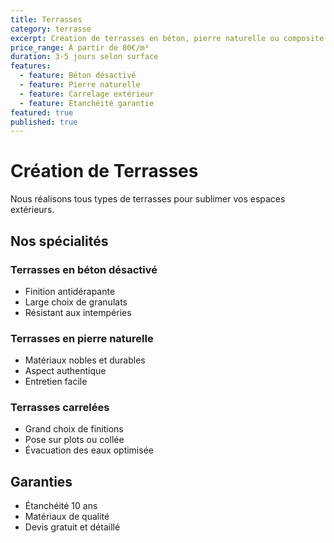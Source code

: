 ```yaml
---
title: Terrasses
category: terrasse
excerpt: Création de terrasses en béton, pierre naturelle ou composite. Étanchéité et finitions soignées pour un résultat durable.
price_range: À partir de 80€/m²
duration: 3-5 jours selon surface
features:
  - feature: Béton désactivé
  - feature: Pierre naturelle
  - feature: Carrelage extérieur
  - feature: Étanchéité garantie
featured: true
published: true
---
```


# Création de Terrasses

Nous réalisons tous types de terrasses pour sublimer vos espaces extérieurs.

## Nos spécialités

### Terrasses en béton désactivé
- Finition antidérapante
- Large choix de granulats
- Résistant aux intempéries

### Terrasses en pierre naturelle
- Matériaux nobles et durables
- Aspect authentique
- Entretien facile

### Terrasses carrelées
- Grand choix de finitions
- Pose sur plots ou collée
- Évacuation des eaux optimisée

## Garanties
- Étanchéité 10 ans
- Matériaux de qualité
- Devis gratuit et détaillé
